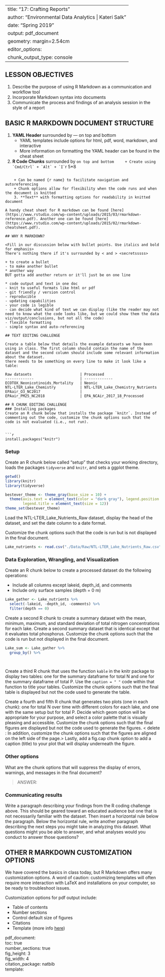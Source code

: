 
---
title: "17: Crafting Reports"
author: "Environmental Data Analytics | Kateri Salk"
date: "Spring 2019"
output: pdf_document
geometry: margin=2.54cm
editor_options: 
  chunk_output_type: console
---

## LESSON OBJECTIVES
1. Describe the purpose of using R Markdown as a communication and workflow tool
2. Incorporate Markdown syntax into documents
3. Communicate the process and findings of an analysis session in the style of a report

## BASIC R MARKDOWN DOCUMENT STRUCTURE

1. **YAML Header** surrounded by --- on top and bottom
    + YAML templates include options for html, pdf, word, markdown, and interactive
    + More information on formatting the YAML header can be found in the cheat sheet
2. **R Code Chunks** surrounded by ``` on top and bottom
    + Create using `Cmd/Ctrl` + `Alt` + `I`
```r
5*8
```
    
    + Can be named {r name} to facilitate navigation and autoreferencing
    + Chunk options allow for flexibility when the code runs and when the document is knitted
    3. **Text** with formatting options for readability in knitted document

A handy cheat sheet for R markdown can be found [here](https://www.rstudio.com/wp-content/uploads/2015/03/rmarkdown-reference.pdf). Another one can be found [here](https://www.rstudio.com/wp-content/uploads/2015/02/rmarkdown-cheatsheet.pdf).

## WHY R MARKDOWN?

<Fill in our discussion below with bullet points. Use italics and bold for emphasis>
There's nothing there if it's surrounded by < and > <secretsssss>

+ to create a bullet 
- to make another bullet
* another way
BUT gotta add another return or it'll just be on one line

* code output and text in one doc
- knit to useful formats like html or pdf
- git friendly / version control
- reproducible 
- updating capabilities
- your code is legible
- can decide what kind of text we can display (like the reader may not need to know what the code looks like, but we could show them the data viz/output/conclusions, but not all the code)
- flexible formatting
- simple syntax and auto-referencing

## TEXT EDITING CHALLENGE

Create a table below that details the example datasets we have been using in class. The first column should contain the name of the dataset and the second column should include some relevant information about the dataset. 
there needs to be something on every line to make it look like a table:

Raw datasets                      | Processed 
-------------                     | -------------
ECOTOX_Neonicotinoids_Mortality   | Neonic
NTL-LTER_Lake_Chemistry           | NTL-LTER_Lake_Chemistry_Nutrients
EPAair_O3_NC2017                  | 
EPAair_PM25_NC2018                | EPA_NCAir_2017_18_Processed

## R CHUNK EDITING CHALLENGE
### Installing packages
Create an R chunk below that installs the package `knitr`. Instead of commenting out the code, customize the chunk options such that the code is not evaluated (i.e., not run). 


```r
install.packages("knitr")
```

### Setup
Create an R chunk below called "setup" that checks your working directory, loads the packages `tidyverse` and `knitr`, and sets a ggplot theme. 

```r
getwd()
library(knitr)
library(tidyverse)

bestever_theme <- theme_gray(base_size = 10) +
  theme(axis.text = element_text(color = "dark gray"), legend.position = "right", 
        legend.title = element_text(size = 12))
theme_set(bestever_theme)
```

Load the NTL-LTER_Lake_Nutrients_Raw dataset, display the head of the dataset, and set the date column to a date format.

Customize the chunk options such that the code is run but is not displayed in the final document.
```r
Lake_nutrients <- read.csv("./Data/Raw/NTL-LTER_Lake_Nutrients_Raw.csv")
```

### Data Exploration, Wrangling, and Visualization
Create an R chunk below to create a processed dataset do the following operations: 

* Include all columns except lakeid, depth_id, and comments
* Include only surface samples (depth = 0 m)
```r
Lake_gather <- Lake_nutrients %>%
  select(-lakeid, -depth_id, -comments) %>%
  filter(depth == 0)
```

Create a second R chunk to create a summary dataset with the mean, minimum, maximum, and standard deviation of total nitrogen concentrations for each lake. Create a second summary dataset that is identical except that it evaluates total phosphorus. Customize the chunk options such that the code is run but not displayed in the final document. 
```r
Lake_sum <- Lake_gather %>%
  group_by() %>%
  
  
```


Create a third R chunk that uses the function `kable` in the knitr package to display two tables: one for the summary dataframe for total N and one for the summary dataframe of total P. Use the `caption = " "` code within that function to title your tables. Customize the chunk options such that the final table is displayed but not the code used to generate the table. 


Create a fourth and fifth R chunk that generates two plots (one in each chunk): one for total N over time with different colors for each lake, and one with the same setup but for total P. Decide which geom option will be appropriate for your purpose, and select a color palette that is visually pleasing and accessible. Customize the chunk options such that the final figures are displayed but not the code used to generate the figures. < delete : In addition, customize the chunk options such that the figures are aligned on the left side of the page.> Lastly, add a fig.cap chunk option to add a caption (title) to your plot that will display underneath the figure.


### Other options
What are the chunk options that will suppress the display of errors, warnings, and messages in the final document? 

> ANSWER: 

### Communicating results
Write a paragraph describing your findings from the R coding challenge above. This should be geared toward an educated audience but one that is not necessarily familiar with the dataset. Then insert a horizontal rule below the paragraph. Below the horizontal rule, write another paragraph describing the next steps you might take in analyzing this dataset. What questions might you be able to answer, and what analyses would you conduct to answer those questions?

## OTHER R MARKDOWN CUSTOMIZATION OPTIONS
We have covered the basics in class today, but R Markdown offers many customization options. A word of caution: customizing templates will often require more interaction with LaTeX and installations on your computer, so be ready to troubleshoot issues.

Customization options for pdf output include: 

* Table of contents
* Number sections
* Control default size of figures
* Citations
* Template (more info [here](http://jianghao.wang/post/2017-12-08-rmarkdown-templates/))

pdf_document:  
    toc: true  
    number_sections: true  
    fig_height: 3  
    fig_width: 4  
    citation_package: natbib  
    template:  

